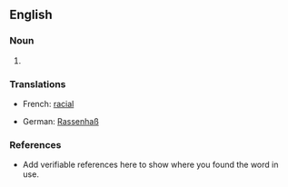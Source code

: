 {{wikipedia}}
==English==

===Noun===
{{en-noun}}

# {{substub}}

===Translations===
{{top}}
* French: [[racial]]
{{mid}}
* German: [[Rassenhaß]] {{m}}
{{bottom}}


===References===
*Add verifiable references here to show where you found the word in use.